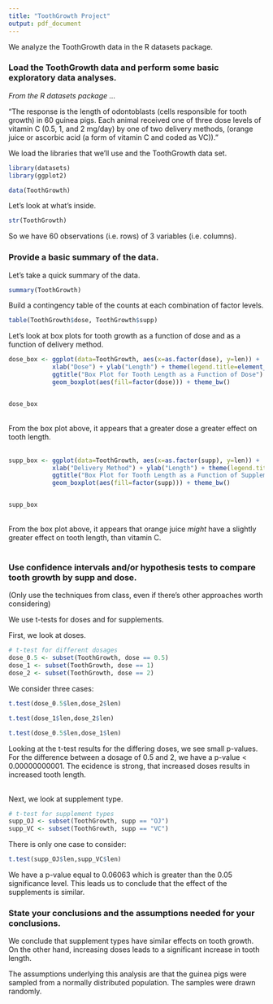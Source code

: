 ---
title: "ToothGrowth Project"
output: pdf_document
---

We analyze the ToothGrowth data in the R datasets package.

### Load the ToothGrowth data and perform some basic exploratory data analyses.



*From the R datasets package ...*

"The response is the length of odontoblasts (cells responsible for tooth growth) in 60 guinea pigs. Each animal received one of three dose levels of vitamin C (0.5, 1, and 2 mg/day) by one of two delivery methods, (orange juice or ascorbic acid (a form of vitamin C and coded as VC))."


We load the libraries that we'll use and the ToothGrowth data set.

```{r, warning=FALSE}
library(datasets)
library(ggplot2)

data(ToothGrowth)
```
Let's look at what's inside.

```{r}
str(ToothGrowth)
```

So we have 60 observations (i.e. rows) of 3 variables (i.e. columns).

### Provide a basic summary of the data.

Let's take a quick summary of the data.

```{r, warning=FALSE}
summary(ToothGrowth)
```




Build a contingency table of the counts at each combination of factor levels.
```{r, warning=FALSE}
table(ToothGrowth$dose, ToothGrowth$supp)
```

Let's look at box plots for tooth growth as a function of dose and as a function of delivery method.

```{r, warning=FALSE}
dose_box <- ggplot(data=ToothGrowth, aes(x=as.factor(dose), y=len)) + 
            xlab("Dose") + ylab("Length") + theme(legend.title=element_blank()) +
            ggtitle("Box Plot for Tooth Length as a Function of Dose") +
            geom_boxplot(aes(fill=factor(dose))) + theme_bw()


dose_box
```

<br/> From the box plot above, it appears that a greater dose a greater effect on tooth length.
<br/>
<br/>



```{r, warning=FALSE}
supp_box <- ggplot(data=ToothGrowth, aes(x=as.factor(supp), y=len)) + 
            xlab("Delivery Method") + ylab("Length") + theme(legend.title=element_blank()) +
            ggtitle("Box Plot for Tooth Length as a Function of Supplement Type") +
            geom_boxplot(aes(fill=factor(supp))) + theme_bw()


supp_box
```
<br/> From the box plot above, it appears that orange juice *might* have a slightly greater effect on tooth length, than vitamin C.
<br/>
<br/>

### Use confidence intervals and/or hypothesis tests to compare tooth growth by supp and dose. 
(Only use the techniques from class, even if there's other approaches worth considering)

We use t-tests for doses and for supplements.

First, we look at doses.


```{r}
# t-test for different dosages
dose_0.5 <- subset(ToothGrowth, dose == 0.5)
dose_1 <- subset(ToothGrowth, dose == 1)
dose_2 <- subset(ToothGrowth, dose == 2)

```
We consider three cases:

```{r}
t.test(dose_0.5$len,dose_2$len)
```

```{r}
t.test(dose_1$len,dose_2$len)
```

```{r}
t.test(dose_0.5$len,dose_1$len)
```

Looking at the t-test results for the differing doses, we see small p-values. For the difference between a dosage of 0.5 and 2, we have a p-value < 0.00000000001. The ecidence is strong, that increased doses results in increased tooth length.


<br/>
Next, we look at supplement type.

```{r}
# t-test for supplement types
supp_OJ <- subset(ToothGrowth, supp == "OJ")
supp_VC <- subset(ToothGrowth, supp == "VC")
```
There is only one case to consider:

```{r}
t.test(supp_OJ$len,supp_VC$len)
```

We have a p-value equal to 0.06063 which is greater than the 0.05 significance level.
This leads us to conclude that the effect of the supplements is similar.
<br/>

### State your conclusions and the assumptions needed for your conclusions. 

We conclude that supplement types have similar effects on tooth growth.
On the other hand, increasing doses leads to a significant increase in tooth length.

The assumptions underlying this analysis are that the guinea pigs were sampled from a normally distributed population. The samples were drawn randomly.
